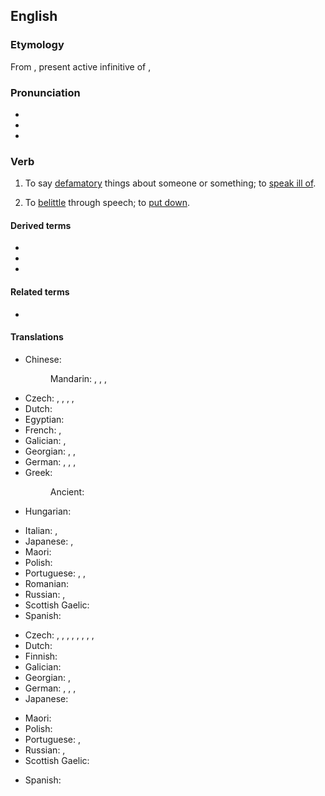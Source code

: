 ==English==
{{was wotd|2007|February|27}}

===Etymology===
From {{bor|en|LL.|vīlificāre}}, present active infinitive of {{m|la|vīlificō||vilify}},

===Pronunciation===
* {{IPA|en|/ˈvɪl.ɪ.faɪ/}}
* {{audio|en|en-us-vilify.ogg|Audio (US)}}
* {{audio|en|en-au-vilify.ogg|Audio (AU)}}

===Verb===
{{en-verb|vilif|ies}}

# {{lb|en|transitive}} To say [[defamatory]] things about someone or something; to [[speak ill of]].
#: {{syn|en|abuse|assail|criticize|decry|denigrate|demonize|denounce|libel|revile|slander|run down|Thesaurus:defame}}
#: {{ant|en|glorify|praise}}
# {{lb|en|transitive}} To [[belittle]] through speech; to [[put down]].
#: {{syn|en|berate|Thesaurus:criticize}}
#: {{ant|en|glorify|praise}}

====Derived terms====
* {{l|en|vilification}}
* {{l|en|vilifiable}}
* {{l|en|vilifier}}

====Related terms====
* {{l|en|vile}}

====Translations====
{{trans-top|say defamatory things about; to speak ill of}}
* Chinese:
*: Mandarin: {{t+|cmn|詆毀|sc=Hani}}, {{t+|cmn|诋毁|tr=dǐhuǐ|sc=Hani}}, {{t+|cmn|醜化|sc=Hani}}, {{t+|cmn|丑化|tr=chǒuhuà|sc=Hani}}
* Czech: {{t+|cs|pomluvit|pf}}, {{t+|cs|pomlouvat|impf}}, {{t+|cs|hanět|impf}}, {{t+|cs|pohanět|pf}}, {{t|cs|očernit|pf}}
* Dutch: {{t+|nl|verguizen}}
* Egyptian: {{t-egy|dsj|h=d-s-i-A2}}
* French: {{t+|fr|diffamer}}, {{t+|fr|vilipender}}
* Galician: {{t|gl|deostar}}, {{t+|gl|denigrar}}
* Georgian: {{t|ka|გაშავება}}, {{t|ka|გალანძღვა}}, {{t|ka|ძაგება}}
* German: {{t+|de|diffamieren}}, {{t+|de|verleumden}}, {{t+|de|verunglimpfen}}, {{t+|de|verteufeln}}
* Greek:
*: Ancient: {{t|grc|κακηγορέω}}
* Hungarian: {{t+|hu|rágalmaz}}
{{trans-mid}}
* Italian: {{t+|it|denigrare}}, {{t+|it|vilipendere}}
* Japanese: {{t|ja|貶す|tr=kenasu|sc=Jpan}}, {{t|ja|謗る|tr=soshiru|sc=Jpan}}
* Maori: {{t|mi|whakahariharitae}}
* Polish: {{t+|pl|oczerniać}}
* Portuguese: {{t|pt|vilificar}}, {{t+|pt|vilipendiar}}, {{t+|pt|difamar}}
* Romanian: {{t+|ro|denigra}}
* Russian: {{t+|ru|очерня́ть}}, {{t+|ru|поноси́ть}}
* Scottish Gaelic: {{t|gd|càin}}
* Spanish: {{t+|es|vilipendiar}}
{{trans-bottom}}

{{trans-top|denounce, belittle through speech}}
* Czech: {{t+|cs|urazit|pf}}, {{t|cs|ponížit|pf}}, {{t+|cs|hanět|impf}}, {{t+|cs|špinit|impf}}, {{t+|cs|pošpinit|pf}}, {{t+|cs|ponižovat|impf}}, {{t|cs|urážet|impf}}, {{t+|cs|pohanět|pf}}, {{t|cs|očernit|pf}}
* Dutch: {{t+|nl|kleineren}}
* Finnish: {{t+|fi|panetella}}
* Galician: {{t+|gl|denigrar}}
* Georgian: {{t|ka|დამცირება}}, {{t|ka|ძაგება}}
* German: {{t+|de|herabwürdigen}}, {{t|de|heruntermachen}}, {{t+|de|schlechtmachen}}, {{t|de|herunterputzen}}
* Japanese: {{t|ja|貶める|tr=otoshimeru}}
{{trans-mid}}
* Maori: {{t|mi|whakahariharitae}}
* Polish: {{t+|pl|potępiać}}
* Portuguese: {{t+|pt|difamar}}, {{t+|pt|diminuir}}
* Russian: {{t+|ru|унижа́ть}}, {{t+|ru|опуска́ть}} {{qualifier|colloquial}}
* Scottish Gaelic: {{t|gd|càin}}
{{trans-bottom}}

{{checktrans-top}}
* Spanish: {{t+check|es|acusar}}
{{trans-mid}}
{{trans-bottom}}